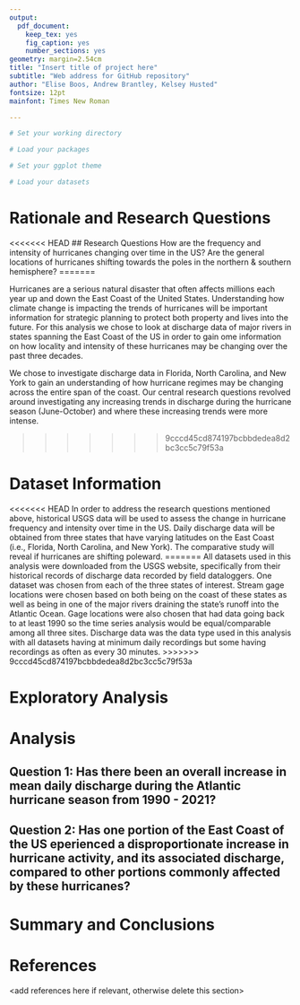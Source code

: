 ```yaml
---
output: 
  pdf_document:
    keep_tex: yes
    fig_caption: yes
    number_sections: yes
geometry: margin=2.54cm
title: "Insert title of project here"
subtitle: "Web address for GitHub repository"
author: "Elise Boos, Andrew Brantley, Kelsey Husted"
fontsize: 12pt
mainfont: Times New Roman

---
```


\newpage
\tableofcontents 
\newpage
\listoftables 
\newpage
\listoffigures 
\newpage

```r
# Set your working directory

# Load your packages

# Set your ggplot theme

# Load your datasets

```


# Rationale and Research Questions
<<<<<<< HEAD
## Research Questions
How are the frequency and intensity of hurricanes changing over time in the US? 
Are the general locations of hurricanes shifting towards the poles in the northern & southern hemisphere?
=======

Hurricanes are a serious natural disaster that often affects millions each year up and down the East Coast of the United States. Understanding how climate change is impacting the trends of hurricanes will be important information for strategic planning to protect both property and lives into the future. For this analysis we chose to look at discharge data of major rivers in states spanning the East Coast of the US in order to gain ome information on how locality and intensity of these hurricanes may be changing over the past three decades. 

We chose to investigate discharge data in Florida, North Carolina, and New York to gain an understanding of how hurricane regimes may be changing across the entire span of the coast. Our central research questions revolved around investigating any increasing trends in discharge during the hurricane season (June-October) and where these increasing trends were more intense. 

>>>>>>> 9cccd45cd874197bcbbdedea8d2bc3cc5c79f53a

\newpage

# Dataset Information

<<<<<<< HEAD
In order to address the research questions mentioned above, historical USGS data will be used to assess the change in hurricane frequency and intensity over time in the US. Daily discharge data will be obtained from three states that have varying latitudes on the East Coast (i.e., Florida, North Carolina, and New York). The comparative study will reveal if hurricanes are shifting poleward.
=======
All datasets used in this analysis were downloaded from the USGS website, specifically from their historical records of discharge data recorded by field dataloggers. One dataset was chosen from each of the three states of interest. Stream gage locations were chosen based on both being on the coast of these states as well as being in one of the major rivers draining the state's runoff into the Atlantic Ocean. Gage locations were also chosen that had data going back to at least 1990 so the time series analysis would be equal/comparable among all three sites. Discharge data was the data type used in this analysis with all datasets having at minimum daily recordings but some having recordings as often as every 30 minutes. 
>>>>>>> 9cccd45cd874197bcbbdedea8d2bc3cc5c79f53a


\newpage

# Exploratory Analysis 



\newpage

# Analysis


## Question 1: Has there been an overall increase in mean daily discharge during the Atlantic hurricane season from 1990 - 2021?

## Question 2: Has one portion of the East Coast of the US eperienced a disproportionate increase in hurricane activity, and its associated discharge, compared to other portions commonly affected by these hurricanes?


\newpage

# Summary and Conclusions


\newpage

# References
<add references here if relevant, otherwise delete this section> 
